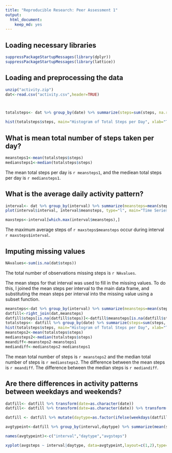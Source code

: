 ---
title: "Reproducible Research: Peer Assessment 1"
output: 
  html_document:
    keep_md: yes
---
## Loading necessary libraries
```{r}
suppressPackageStartupMessages(library(dplyr))
suppressPackageStartupMessages(library(lattice))
```

## Loading and preprocessing the data
```{r, echo=TRUE}
unzip("activity.zip")
dat<-read.csv("activity.csv",header=TRUE)



totalsteps<- dat %>% group_by(date) %>% summarize(steps=sum(steps, na.rm=TRUE))

hist(totalsteps$steps, main="Histogram of Total Steps per Day", xlab="Total Steps")

```



## What is mean total number of steps taken per day?
```{r}
meansteps1<-mean(totalsteps$steps)
mediansteps1<-median(totalsteps$steps)
```

The mean total steps per day is `r meansteps1`, and the mediean total steps per day is `r mediansteps1`.

## What is the average daily activity pattern?
```{r}
interval<- dat %>% group_by(interval) %>% summarize(meansteps=mean(steps, na.rm=TRUE))
plot(interval$interval, interval$meansteps, type="l", main="Time Series Plot of Mean Steps by Interval", xlab="5 Minute Interval", ylab="Mean Steps")

maxsteps<-interval[which.max(interval$meansteps),]

```

The maximum average steps of `r maxsteps$meansteps` occur during interval `r maxsteps$interval`.


## Imputing missing values
```{r}
NAvalues<-sum(is.na(dat$steps))
```
The total number of observations missing steps is `r NAvalues`.

The mean steps for that interval was used to fill in the missing values. To do this, I joined the mean steps per interval to the main data frame, and substituting the mean steps per interval into the missing value using a subset function. 
```{r}
meansteps<-dat %>% group_by(interval) %>% summarize(meansteps=mean(steps, na.rm=TRUE))
datfill<-right_join(dat,meansteps)
datfill$steps[is.na(datfill$steps)]<-datfill$meansteps[is.na(datfill$steps)]
totalsteps<- datfill %>% group_by(date) %>% summarize(steps=sum(steps, na.rm=TRUE))
hist(totalsteps$steps, main="Histogram of Total Steps per Day", xlab="Total Steps")
meansteps2<-mean(totalsteps$steps)
mediansteps2<-median(totalsteps$steps)
meandiff<-meansteps2-meansteps1
mediandiff<-mediansteps2-mediansteps1
```
The mean total number of steps is `r meansteps2` and the median total number of steps is `r mediansteps2`. The difference between the mean steps is `r meandiff`. The difference between the median steps is `r mediandiff`.


## Are there differences in activity patterns between weekdays and weekends?
```{r}
datfill<- datfill %>% transform(date=as.character(date))
datfill<- datfill %>% transform(date=as.character(date)) %>% transform(date=strptime(date,"%Y-%m-%d")) %>% transform(date=as.POSIXct(date))

datfill <- datfill %>% mutate(daytype=as.factor(ifelse(weekdays(datfill$date) %in% c("Saturday","Sunday"),"weekend","weekday")))

avgtypeint<-datfill %>% group_by(interval,daytype) %>% summarize(mean(steps))

names(avgtypeint)<-c("interval","daytype","avgsteps")

xyplot(avgsteps ~ interval|daytype, data=avgtypeint,layout=c(1,2),type="l",xlab="Five Minute Interval",ylab="Average Total Steps Taken")

```